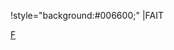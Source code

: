 <includeonly>!style="background:#006600;" |FAIT</includeonly>
<noinclude>[[Category:fr/Modèles|F]]</noinclude>